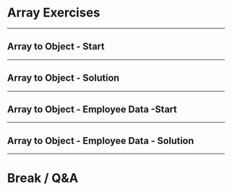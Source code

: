 
# Array Exercises
---

## Array to Object - Start
<ReplIt src="https://repl.it/@e_schultz/Array-to-Object-start?lite=true"/>

---

## Array to Object - Solution
<ReplIt src="https://repl.it/@e_schultz/Array-to-Object-solution?lite=true"/>

---

## Array to Object - Employee Data -Start
<ReplIt src="https://repl.it/@e_schultz/Array-to-Object-transformEmployeeData-start?lite=true"/>

---

## Array to Object - Employee Data - Solution
<ReplIt src="https://repl.it/@e_schultz/Array-to-Object-transformEmployeeData-solution?lite=true"/>

---

# Break / Q&A